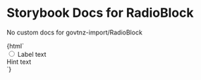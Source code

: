 

# Storybook Docs for RadioBlock

<Meta title="govtnz-import/RadioBlock" />

No custom docs for govtnz-import/RadioBlock

<Preview>
  <Story name="RadioBlock" height="100px">
    {html`
      <div class="g-radios__item">
        <input class="g-radios__input" name="example" type="radio" />
        <label class="g-radios__label"> Label text </label>
        <div class="g-radios__hint">Hint text</div>
      </div>
    `}
  </Story>
</Preview>
